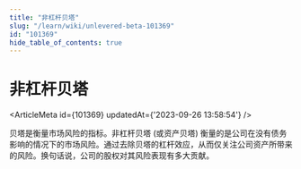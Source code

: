 ```yaml
---
title: "非杠杆贝塔"
slug: "/learn/wiki/unlevered-beta-101369"
id: "101369"
hide_table_of_contents: true
---
```



# 非杠杆贝塔

<ArticleMeta id={101369} updatedAt={'2023-09-26 13:58:54'} />
<div className='border-solid border-b border-t-0 my-4 border-[var(--ifm-color-gray-300)]' />

贝塔是衡量市场风险的指标。非杠杆贝塔 (或资产贝塔) 衡量的是公司在没有债务影响的情况下的市场风险。通过去除贝塔的杠杆效应，从而仅关注公司资产所带来的风险。换句话说，公司的股权对其风险表现有多大贡献。
